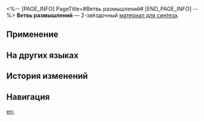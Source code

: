 <%-- [PAGE_INFO]
PageTitle=#Ветвь размышлений#
[END_PAGE_INFO] --%>
{{Предмет Инфобокс
|id          = 181017
|Изображение = Предмет Ветвь размышлений.png
|Тип         = Материал для синтеза
|Инвентарь   = Другие материалы
|Редкость    = 2
|Эффект      = 
|Описание    = Материал для синтеза уровня 2
|Источник1   = [[Руины раздора каструма Кремноса: Воин ярости и другие противники]]
|Источник2   = [[Разрушаемые предметы на Амфореусе]]
|Источник3   = [[Награды за поручения]]
}}
{{Описание|Светящиеся ветви раскинулись в стороны, словно естественные ответвления мысли. Они разрослись в уголке сада, где погружались в созерцание учёные. Ветви эти, излюбленные игрушки Керкес, совершенно бесполезны. Говорят, титан выбирает самое пышное сплетение ветвей для головного убора.<br /><br />''«Долгое время я рано ложился в постель, но это не помогало успокоить мой разум. Размышления из прошлой жизни словно оживали во мне... Я не знаю, сколько прошло времени, но в какой-то момент я заметил переплетённые ветви за моим окном».''}}
'''Ветвь размышлений''' — 2-звёздочный [[Материалы для синтеза|материал для синтеза]].

==Применение==
{{Используется в создании}}

==На других языках==
{{На других языках
|en   = Bough of Thought
|zhs  = 思维枝椁
|zht  = 思維枝槨
|ja   = 思惟の枝
|ko   = 사유가 묻힌 가지
|es   = Rama del pensamiento
|fr   = Branche de la pensée
|ru   = Ветвь размышлений
|th   = Bough of Thought
|vi   = Cành Tư Duy
|de   = Denkender Zweig
|id   = Bough of Thought
|pt   = Galho do Pensamento
}}

==История изменений==
{{История изменений|3.5}}

==Навигация==
{{Материалы синтеза Навбокс}}

[[en:]]